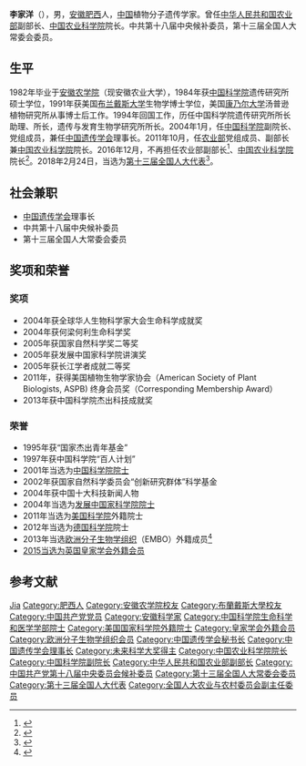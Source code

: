 {{Infobox person
| 姓名 = 李家洋
| 图像 = Professor Jiayang Li ForMemRS.jpg
| 图像说明 = 李家洋摄于2015年
| 出生日期 = {{birth year and age|1956|07}}
| 出生地 = {{CHN}}[[安徽|安徽]][[肥西|肥西]]
| 死亡日期 = <!-- {{Death date and age|YYYY|MM|DD|YYYY|MM|DD}}（死亡在前，出生在后） -->
| 死亡地 = 
| 国籍 = {{PRC}}
| 籍贯 = [[安徽|安徽]][[肥西|肥西]]
| 别名 = 
| 知名于 = 
| 职业 = 中华人民共和国农业部副部长
| 母校 = [[安徽农学院|安徽农学院]]<br>[[布兰戴斯大学|布兰戴斯大学]]
|title=[[全国人大代表|全国人大代表]]|ethnicity=[[汉族|汉族]]|gender=男|party=[[中国共产党|中国共产党]]
}}

'''李家洋'''（{{bd|1956年|7月||}}），男，[[安徽|安徽]][[肥西|肥西]]人，[[中华人民共和国|中国]]植物分子遗传学家。曾任[[中华人民共和国农业部|中华人民共和国农业部]]副部长、[[中国农业科学院|中国农业科学院]]院长。中共第十八届中央候补委员，第十三届全国人大常委会委员。

==生平==
1982年毕业于[[安徽农学院|安徽农学院]]（现安徽农业大学），1984年获[[中国科学院|中国科学院]]遗传研究所硕士学位，1991年获美国[[布兰戴斯大学|布兰戴斯大学]]生物学博士学位，美国[[康乃尔大学|康乃尔大学]]汤普逊植物研究所从事博士后工作。1994年回国工作，历任中国科学院遗传研究所所长助理、所长，遗传与发育生物学研究所所长。2004年1月，任[[中国科学院|中国科学院]]副院长、党组成员，兼任[[中国遗传学会|中国遗传学会]]理事长。2011年10月，任[[中华人民共和国农业部|农业部]]党组成员、副部长兼[[中国农业科学院|中国农业科学院]]院长。2016年12月，不再担任农业部副部长<ref>{{cite web|url=http://www.thepaper.cn/newsDetail_forward_1588187|title=河北省委原副书记赵勇被任命为国家体育总局副局长|publisher=澎湃新闻|accessdate=2016-12-27|archive-date=2016-12-28|archive-url=https://web.archive.org/web/20161228031805/http://www.thepaper.cn/newsDetail_forward_1588187|dead-url=no}}</ref>、[[中国农业科学院|中国农业科学院]]院长<ref>{{cite web|url=http://www.thepaper.cn/newsDetail_forward_1584404|title=唐华俊任中国农业科学院院长，跻身农业部党组成员|publisher=澎湃新闻|accessdate=2016-12-20|archive-date=2019-05-10|archive-url=https://web.archive.org/web/20190510132043/http://www.thepaper.cn/newsDetail_forward_1584404|dead-url=no}}</ref>。2018年2月24日，当选为[[第十三届全国人大代表|第十三届全国人大代表]]<ref>{{Cite web|title=（受权发布）中华人民共和国第十三届全国人民代表大会代表名单-中新网|url=http://www.chinanews.com/gn/2018/02-25/8453959.shtml|accessdate=2021-02-13|work=中新网|archive-date=2018-02-27|archive-url=https://web.archive.org/web/20180227031724/http://www.chinanews.com/gn/2018/02-25/8453959.shtml|dead-url=no}}</ref>。

== 社会兼职 ==
* [[中国遗传学会|中国遗传学会]]理事长
* 中共第十八届中央候补委员
* 第十三届全国人大常委会委员

== 奖项和荣誉 ==
=== 奖项 ===
* 2004年获全球华人生物科学家大会生命科学成就奖
* 2004年获何梁何利生命科学奖
* 2005年获国家自然科学奖二等奖
* 2005年获发展中国家科学院讲演奖
* 2005年获长江学者成就二等奖
* 2011年，获得美国植物生物学家协会（American Society of Plant Biologists, ASPB) 终身会员奖（Corresponding Membership Award）
* 2013年获中国科学院杰出科技成就奖

=== 荣誉 ===
* 1995年获“国家杰出青年基金”
* 1997年获中国科学院“百人计划”
* 2001年当选为[[中国科学院院士|中国科学院院士]]
* 2002年获国家自然科学委员会“创新研究群体”科学基金
* 2004年获中国十大科技新闻人物
* 2004年当选为[[发展中国家科学院院士|发展中国家科学院院士]]
* 2011年当选为[[美国科学院|美国科学院]]外籍院士
* 2012年当选为[[德国科学院|德国科学院]]院士
* 2013年当选[[欧洲分子生物学组织|欧洲分子生物学组织]]（EMBO）外籍成员<ref>{{cite web |url=http://www.instrument.com.cn/news/20130522/100578.shtml |language= |title=施一公、李家洋入选欧洲分子生物学组织外籍成员 |publisher=仪器信息网 |date=2013-05-22 |accessdate= |archive-date=2019-06-18 |archive-url=https://web.archive.org/web/20190618052035/https://www.instrument.com.cn/news/20130522/100578.shtml |dead-url=no }}</ref>
* [[2015年當選的皇家學會會士列表#外籍会士（ForMemRS）|2015当选为英国皇家学会外籍会员]]

== 参考文献 ==
{{reflist}}

{{start box}}
{{s-gov|prc}}
{{s-before|[[危朝安|危朝安]]}}
{{s-title|[[中华人民共和国农业部|中华人民共和国农业部]]常务副部长|2011年11月－2012年3月}}
{{s-after|[[余欣荣|余欣荣]]}}
{{end box}}

{{中国科学院生命科学和医学学部院士}}
{{未来科学大奖}}
{{Navboxes
| title  = 李家洋在[[中国遗传学会|中国遗传学会]]的职务
| list1  =
{{中国遗传学会第六届理事会}}
{{中国遗传学会第七届理事会}}
{{中国遗传学会第八届理事会}}
}}
{{Navboxes 
| title  = 李家洋在[[中国科学技术协会|中国科学技术协会]]的职务
| list1  =
{{中国科学技术协会第八届全国委员会}}
}}

{{Authority control}}

{{DEFAULTSORT:Li李}}
[[Category:李姓|Jia]]
[[Category:肥西人|Category:肥西人]]
[[Category:安徽农学院校友|Category:安徽农学院校友]]
[[Category:布蘭戴斯大學校友|Category:布蘭戴斯大學校友]]
[[Category:中国共产党党员|Category:中国共产党党员]]
[[Category:安徽科学家|Category:安徽科学家]]
[[Category:中国科学院生命科学和医学学部院士|Category:中国科学院生命科学和医学学部院士]]
[[Category:美国国家科学院外籍院士|Category:美国国家科学院外籍院士]]
[[Category:皇家学会外籍会员|Category:皇家学会外籍会员]]
[[Category:欧洲分子生物学组织会员|Category:欧洲分子生物学组织会员]]
[[Category:中国遗传学会秘书长|Category:中国遗传学会秘书长]]
[[Category:中国遗传学会理事长|Category:中国遗传学会理事长]]
[[Category:未来科学大奖得主|Category:未来科学大奖得主]]
[[Category:中国农业科学院院长|Category:中国农业科学院院长]]
[[Category:中国科学院副院长|Category:中国科学院副院长]]
[[Category:中华人民共和国农业部副部长|Category:中华人民共和国农业部副部长]]
[[Category:中国共产党第十八届中央委员会候补委员|Category:中国共产党第十八届中央委员会候补委员]]
[[Category:第十三届全国人大常委会委员|Category:第十三届全国人大常委会委员]]
[[Category:第十三届全国人大代表|Category:第十三届全国人大代表]]
[[Category:全国人大农业与农村委员会副主任委员|Category:全国人大农业与农村委员会副主任委员]]